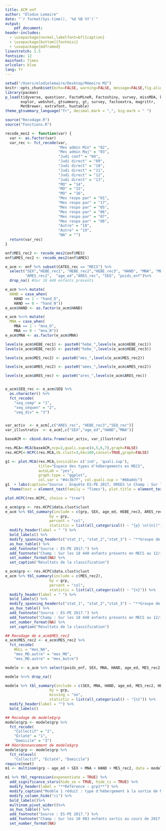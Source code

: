 ```yaml
---
title: ACM enf
author: "Élodie Lemaire"
date: "`r format(Sys.time(), '%d %B %Y')`"
output:
    pdf_document:
header-includes:
  - \usepackage[normal,labelfont=bf]{caption}
  - \usepackage[bottom]{footmisc}
  - \usepackage{mdframed}
linestretch: 1.5
fontsize: 12
mainfont: Times
urlcolor: blue
lang: fr
---
```


```r
setwd("/Users/elodielemaire/Desktop/Mémoire M2")
knitr::opts_chunk$set(echo=FALSE, warning=FALSE, message=FALSE,fig.align = 'center')
library(pacman)
p_load(tidyverse, questionr, FactoMineR, Factoshiny, survey, missMDA, knitr, 
       explor, webshot, gtsummary, gt, survey, factoextra, magrittr,
       MetBrewer, extrafont, huxtable)
theme_gtsummary_language("fr", decimal.mark = ",", big.mark = " ")

source("Recodage.R")
source("Fonctions.R")
```

```r
recode_mes2 <- function(var) {
  var <- as.factor(var)
  var_rec <- fct_recode(var, 
                        "Mes admin Min" = "02",
                        "Mes admin Maj" = "03",
                        "Judi conf" = "04",
                        "Judi direct" = "09",
                        "Judi direct" = "10",
                        "Judi direct" = "11",
                        "Judi direct" = "12",
                        "Judi direct" = "13",
                        "MO" = "14",
                        "MO" = "15",
                        "MO" = "16",
                        "Mes respo par" = "01",
                        "Mes respo par" = "17",
                        "Mes respo par" = "05",
                        "Mes respo par" = "06",
                        "Mes respo par" = "07",
                        "Mes respo par" = "08",
                        "Autre" = "18",
                        "Autre" = "19",
                        "NA" = "")
  return(var_rec)
}

enf$MES_rec2 <- recode_mes2(enf$MES)
enf$AMES_rec2 <- recode_mes2(enf$AMES)

e_acm <- enf %>% subset(CATEG_rec == "MECS") %>% 
  select("SEX","HEBE_rec1", "HEBE_rec2","HEBE_rec3", "HAND", "MNA", "MES_rec2", 
         "AMES_rec2",  "age_ed","ARES_rec", "SEQ", "poids_enf")%>% 
  drop_na() #Sur 18 440 enfants présents

e_acm %<>% mutate(
  HAND = case_when(
    HAND == 1 ~ "hand_O",
    HAND == 0 ~ "hand_N"))
e_acm$HAND <- as.factor(e_acm$HAND)

e_acm %<>% mutate(
  MNA = case_when(
    MNA == 1 ~ "mna_O",
    MNA == 0 ~ "mna_N"))
e_acm$MNA <- as.factor(e_acm$MNA)

levels(e_acm$HEBE_rec1) <- paste0("hebe_",levels(e_acm$HEBE_rec1))
levels(e_acm$HEBE_rec3) <- paste0("hebe_",levels(e_acm$HEBE_rec3))

levels(e_acm$MES_rec2) <- paste0("mes_",levels(e_acm$MES_rec2))

levels(e_acm$AMES_rec2) <- paste0("ames_",levels(e_acm$AMES_rec2))

levels(e_acm$ARES_rec) <- paste0("ares_",levels(e_acm$ARES_rec))


e_acm$SEQ_rec <- e_acm$SEQ %>%
  as.character() %>%
  fct_recode(
    "seq_comp" = "1",
    "seq_séquen" = "2",
    "seq_div" = "3")


var_activ  <- e_acm[,c("ARES_rec", "HEBE_rec3","SEQ_rec")]
var_illustrativ  <- e_acm[,c("SEX","age_ed","HAND","MNA")]

baseACM <- cbind.data.frame(var_activ, var_illustrativ)
```

```r
res.MCA<-MCA(baseACM,ncp=2,quali.sup=c(4,5,6,7),graph=FALSE)
res.HCPC<-HCPC(res.MCA,nb.clust=3,kk=100,consol=TRUE,graph=FALSE)
```

```r
g1 <- plot.MCA(res.MCA,invisible= c('ind', 'quali.sup'),
               title="Espace des types d'hébergements en MECS",
               autoLab = "yes",
               graph.type = "ggplot",
               col.var = "#4c3b7f", col.quali.sup = "#88a0dc")
g1  + labs(caption="Source : Enquête ES-PE 2017, DREES \n Champ : Sur les 18 440 enfants présents en MECS en 2017.")+
  theme(text = element_text(family = "Times"), plot.title = element_text(face = "bold"), axis.text.x = element_blank())
```

```r
plot.HCPC(res.HCPC, choice = "tree")

e_acm$grp <- res.HCPC$data.clust$clust
e_acm %>% tbl_summary(include = c(grp, SEX, age_ed, HEBE_rec3, ARES_rec, SEQ_rec, MNA, HAND),
                    by = grp,
                    percent = "col", 
                    statistic = list(all_categorical() ~ "{p} \n({n})")) %>%   
  modify_header(label = " ") %>% 
  bold_labels() %>% 
  modify_spanning_header(c("stat_1", "stat_2","stat_3") ~ "**Groupe de la classification**") %>%
  as_hux_table() %>% 
  add_footnote("Source : ES-PE 2017.") %>%
  add_footnote("Champ : Sur les 18 440 enfants présents en MECS au 12/12/2017.") %>%
  set_number_format(NA) %>% 
  set_caption("Résultats de la classification")
```

```r
e_acm$grp <- res.HCPC$data.clust$clust
e_acm %>% tbl_summary(include = c(MES_rec2),
                    by = grp,
                    percent = "col", 
                    statistic = list(all_categorical() ~ "{n}")) %>%   
  modify_header(label = " ") %>% 
  bold_labels() %>% 
  modify_spanning_header(c("stat_1", "stat_2","stat_3") ~ "**Groupe de la classification**") %>%
  as_hux_table() %>% 
  add_footnote("Source : ES-PE 2017.") %>%
  add_footnote("Champ : Sur les 18 440 enfants présents en MECS au 12/12/2017.") %>%
  set_number_format(NA) %>% 
  set_caption("Résultats de la classification")
```

```r
## Recodage de e_acm$MES_rec2
e_acm$MES_rec2 <- e_acm$MES_rec2 %>%
  fct_recode(
    NULL = "mes_NA",
    "mes_MO.autre" = "mes_MO",
    "mes_MO.autre" = "mes_Autre")

modele <- e_acm %>% select(poids_enf, SEX, MNA, HAND, age_ed, MES_rec2, HEBE_rec1,HEBE_rec2,HEBE_rec3, ARES_rec, grp)

modele %<>% drop_na()

modele %>% tbl_summary(include = c(SEX, MNA, HAND, age_ed, MES_rec2, HEBE_rec3, ARES_rec),
                    by = grp,
                    missing = "no",
                    statistic = list(all_categorical() ~ "{n}")) %>%   
  modify_header(label = "") %>% 
  bold_labels()

## Recodage de modele$grp
modele$grp <- modele$grp %>%
  fct_recode(
    "Collectif" = "2",
    "Éclaté" = "1",
    "Domicile" = "3")
## Réordonnancement de modele$grp
modele$grp <- modele$grp %>%
  fct_relevel(
    "Collectif", "Éclaté", "Domicile")
require(nnet)
m1 <- multinom(grp ~ age_ed + SEX + MNA + HAND + MES_rec2, data = modele)

m1 %>% tbl_regression(exponentiate = TRUE) %>% 
  add_significance_stars(hide_se = TRUE, hide_ci = TRUE) %>%
  modify_header(label = "**Référence : grp1**") %>%
  modify_caption("Modèle 1 réduit : type d'hébergement à la sortie de MECS")  %>% 
  modify_column_hide("ci") %>% 
  bold_labels()%>%
  multinom_pivot_wider()%>% 
  as_hux_table() %>% 
  add_footnote("Source : ES-PE 2017.") %>%
  add_footnote("Champ : Sur les 10 983 enfants sortis au cours de 2017.") %>%
  set_number_format(NA)
```
